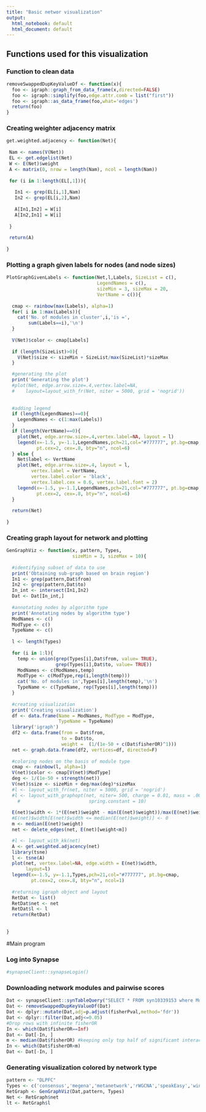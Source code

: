 ```yaml
---
title: "Basic networ visualization"
output:
  html_notebook: default
  html_document: default
---
```


## Functions used for this visualization

### Function to clean data

```r

removeSwappedDupKeyValueDf <- function(x){
  foo <- igraph::graph_from_data_frame(x,directed=FALSE)
  foo <- igraph::simplify(foo,edge.attr.comb = list("first"))
  foo <- igraph::as_data_frame(foo,what='edges')
  return(foo)
}
```


### Creating weighter adjacency matrix 

```r
get.weighted.adjacency <- function(Net){
  
 Nam <- names(V(Net))
 EL <- get.edgelist(Net)
 W <- E(Net)$weight
 A <- matrix(0, nrow = length(Nam), ncol = length(Nam))
  
 for (i in 1:length(EL[,1])){
   
   In1 <- grep(EL[i,1],Nam)
   In2 <- grep(EL[i,2],Nam)
   
   A[In1,In2] = W[i]
   A[In2,In1] = W[i]
   
 }
  
 return(A)
  
}

```



### Plotting a graph given labels for nodes (and node sizes)

```r
PlotGraphGivenLabels <- function(Net,l,Labels, SizeList = c(), 
                                 LegendNames = c(), 
                                 sizeMin = 3, sizeMax = 20, 
                                 VertName = c()){
  
  cmap <- rainbow(max(Labels), alpha=1)
  for( i in 1:max(Labels)){
    cat('No. of modules in cluster',i,'is =',
        sum(Labels==i),'\n')
  }  
  
  V(Net)$color <- cmap[Labels]
  
  if (length(SizeList)>0){
    V(Net)$size <- sizeMin + SizeList/max(SizeList)*sizeMax
  }

  #generating the plot 
  print('Generating the plot')
  #plot(Net, edge.arrow.size=.4,vertex.label=NA,
  #    layout=layout_with_fr(Net, niter = 5000, grid = 'nogrid'))
  
  
  #adding legend 
  if (length(LegendNames)==0){
    LegendNames <- c(1:max(Labels)) 
  }
  if (length(VertName)==0){
    plot(Net, edge.arrow.size=.4,vertex.label=NA, layout = l)
    legend(x=-1.5, y=-1.1,LegendNames,pch=21,col="#777777", pt.bg=cmap,
           pt.cex=2, cex=.8, bty="n", ncol=6)
  } else {
    Net$label <- VertName
    plot(Net, edge.arrow.size=.4, layout = l,
         vertex.label = VertName,  
         vertex.label.color = 'black',
         vertex.label.cex = 0.6, vertex.label.font = 2)
    legend(x=-1.5, y=-1.1,LegendNames,pch=21,col="#777777", pt.bg=cmap,
           pt.cex=2, cex=.8, bty="n", ncol=6)
  }
  
  return(Net)  
  
}
```

### Creating graph layout for network and plotting

```r
GenGraphViz <- function(x, pattern, Types,
                        sizeMin = 3, sizeMax = 10){
  
  #identifying subset of data to use
  print('Obtaining sub-graph based on brain region')
  In1 <- grep(pattern,Dat$from)
  In2 <- grep(pattern,Dat$to)
  In_int <- intersect(In1,In2)
  Dat <- Dat[In_int,]
  
  #annotating nodes by algorithm type
  print('Annotating nodes by algorithm type')
  ModNames <- c()
  ModType <- c()
  TypeName <- c()
  
  l <- length(Types)
  
  for (i in 1:l){
    temp <- union(grep(Types[i],Dat$from, value= TRUE),
                  grep(Types[i],Dat$to, value= TRUE))
    ModNames <- c(ModNames,temp)
    ModType <- c(ModType,rep(i,length(temp)))
    cat('No. of modules in',Types[i],length(temp),'\n')
    TypeName <- c(TypeName, rep(Types[i],length(temp)))
  }
  
  #creating visualization 
  print('Creating visualization')
  df <- data.frame(Name = ModNames, ModType = ModType, 
                   TypeName = TypeName)
  library('igraph')
  df2 <- data.frame(from = Dat$from, 
                    to = Dat$to,
                    weight =  (1/(1e-50 + c(Dat$fisherOR)^1)))
  net <- graph.data.frame(df2, vertices=df, directed=F) 
  
  #coloring nodes on the basis of module type 
  cmap <- rainbow(l, alpha=1) 
  V(net)$color <- cmap[V(net)$ModType]
  deg <- 1/(1e-50 + strength(net))
  V(net)$size <- sizeMin + deg/max(deg)*sizeMax
  #l <- layout_with_fr(net, niter = 5000, grid = 'nogrid')
  #l <- layout_with_graphopt(net, niter= 500, charge = 0.01, mass = .0001,
    #                         spring.constant = 10)
  
  E(net)$width <- 1*(E(net)$weight - min(E(net)$weight))/max(E(net)$weight)
  #E(net)$width[E(net)$width <= median(E(net)$weight)] <- 0
  m <- median(E(net)$weight)
  net <- delete_edges(net, E(net)[weight<m])

  #l <- layout_with_kk(net)
  A <- get.weighted.adjacency(net)
  library(tsne)
  l <- tsne(A)
  plot(net, vertex.label=NA, edge.width = E(net)$width,  
       layout=l)
  legend(x=-1.5, y=-1.1,Types,pch=21,col="#777777", pt.bg=cmap,
         pt.cex=2, cex=.8, bty="n", ncol=1)
  
  #returning igraph object and layout
  RetDat <- list()
  RetDat$net <- net 
  RetDat$l <- l 
  return(RetDat)
  
  
}
```

#Main program

### Log into Synapse

```r
#synapseClient::synapseLogin()
```



### Downloading network modules and pairwise scores

```r
Dat <- synapseClient::synTableQuery("SELECT * FROM syn10339153 where ModuleNameFull like '%DLPFC' and category like '%DLPFC'")@values
Dat <- removeSwappedDupKeyValueDf(Dat)
Dat <- dplyr::mutate(Dat,adj=p.adjust(fisherPval,method='fdr'))
Dat <- dplyr::filter(Dat,adj<=0.05)
#Drop rows with infinite fisherOR
In <- which(Dat$fisherOR==Inf)
Dat <- Dat[-In, ]
m <- median(Dat$fisherOR) #keeping only top half of significant interactions
In <- which(Dat$fisherOR<m)
Dat <- Dat[-In, ]
```


### Generating visualization colored by network type

```r
pattern <- "DLPFC"
Types <- c('consensus','megena','metanetwork','rWGCNA','speakEasy','wina')
RetGraph <- GenGraphViz(Dat,pattern, Types)
Net <- RetGraph$net 
lt <- RetGraph$l 
```

